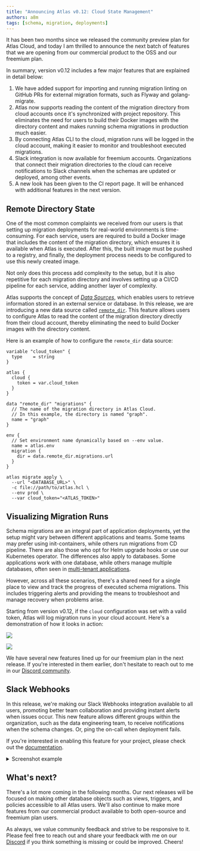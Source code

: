 ```yaml
---
title: "Announcing Atlas v0.12: Cloud State Management"
authors: a8m
tags: [schema, migration, deployments]
---
```



It has been two months since we released the community preview plan for Atlas Cloud, and today I am thrilled to announce
the next batch of features that we are opening from our commercial product to the OSS and our freemium plan.

In summary, version v0.12 includes a few major features that are explained in detail below:

1. We have added support for importing and running migration linting on GitHub PRs for external migration
   formats, such as Flyway and golang-migrate.
2. Atlas now supports reading the content of the migration directory from cloud accounts once it's synchronized with
   project repository. This eliminates the need for users to build their Docker images with the directory content and
   makes running schema migrations in production much easier.
3. By connecting Atlas CLI to the cloud, migration runs will be logged in the cloud account, making it easier to monitor
   and troubleshoot executed migrations.
4. Slack integration is now available for freemium accounts. Organizations that connect their migration directories to
   the cloud can receive notifications to Slack channels when the schemas are updated or deployed, among
   other events.
5. A new look has been given to the CI report page. It will be enhanced with additional features in the next version.

## Remote Directory State

One of the most common complaints we received from our users is that setting up migration deployments for real-world
environments is time-consuming. For each service, users are required to build a Docker image that includes the content
of the migration directory, which ensures it is available when Atlas is executed. After this, the built image must be
pushed to a registry, and finally, the deployment process needs to be configured to use this newly created image.

Not only does this process add complexity to the setup, but it is also repetitive for each migration directory and
involves setting up a CI/CD pipeline for each service, adding another layer of complexity.

Atlas supports the concept of [_Data Sources_](/atlas-schema/projects#data-sources), which enables users to retrieve
information stored in an external service or database. In this release, we are introducing a new data source called
[`remote_dir`](/atlas-schema/projects#data-source-remote_dir). This feature allows users to configure Atlas to read
the content of the migration directory directly from their cloud account, thereby eliminating the need to build Docker
images with the directory content.

Here is an example of how to configure the `remote_dir` data source:

```hcl title="atlas.hcl" {1-15}
variable "cloud_token" {
  type    = string
}

atlas {
  cloud {
    token = var.cloud_token
  }
}

data "remote_dir" "migrations" {
  // The name of the migration directory in Atlas Cloud.
  // In this example, the directory is named "graph".
  name = "graph"
}

env {
  // Set environment name dynamically based on --env value.
  name = atlas.env
  migration {
    dir = data.remote_dir.migrations.url
  }
}
```

```shell
atlas migrate apply \
  --url "<DATABASE_URL>" \
  -c file://path/to/atlas.hcl \
  --env prod \
  --var cloud_token="<ATLAS_TOKEN>"
```

## Visualizing Migration Runs

Schema migrations are an integral part of application deployments, yet the setup might vary between different applications and teams.
Some teams may prefer using init-containers, while others run migrations from CD pipeline. There are also those who opt for Helm
upgrade hooks or use our Kubernetes operator. The differences also apply to databases. Some applications work with one database,
while others manage multiple databases, often seen in [multi-tenant applications](/blog/2022/10/27/multi-tenant-support).

However, across all these scenarios, there's a shared need for a single place to view and track the progress of executed
schema migrations. This includes triggering alerts and providing the means to troubleshoot and manage recovery when
problems arise.

Starting from version v0.12, if the `cloud` configuration was set with a valid token, Atlas will log migration
runs in your cloud account. Here's a demonstration of how it looks in action:

<Tabs>
<TabItem label="Single Deployment" value="single">

![](https://atlasgo.io/uploads/single-deployment.png)

</TabItem>
<TabItem label="Multi-Tenant Deployment" value="mt">

![](https://atlasgo.io/uploads/mt-deployment.png)

</TabItem>
</Tabs>

We have several new features lined up for our freemium plan in the next release. If you're interested in
them earlier, don't hesitate to reach out to me in our [Discord community](https://discord.com/invite/zZ6sWVg6NT).

## Slack Webhooks

In this release, we're making our Slack Webhooks integration available to all users, promoting better team collaboration
and providing instant alerts when issues occur. This new feature allows different groups within the organization, such
as the data engineering team, to receive notifications when the schema changes. Or, ping the on-call when deployment fails.

If you're interested in enabling this feature for your project, please check out the [documentation](/cloud/directories#slack-integration).

<details><summary>Screenshot example</summary>

![](https://atlasgo.io/uploads/images/blog-v010/manage-webhook-with-deliveries.png)

</details>

## What's next?

There's a lot more coming in the following months. Our next releases will be focused on making other database objects
such as views, triggers, and policies accessible to all Atlas users. We'll also continue to make more features from our
commercial product available to both open-source and freemium plan users.

As always, we value community feedback and strive to be responsive to it. Please feel free to reach out and share your
feedback with me on our [Discord](https://discord.gg/zZ6sWVg6NT) if you think something is missing or could be improved. Cheers!